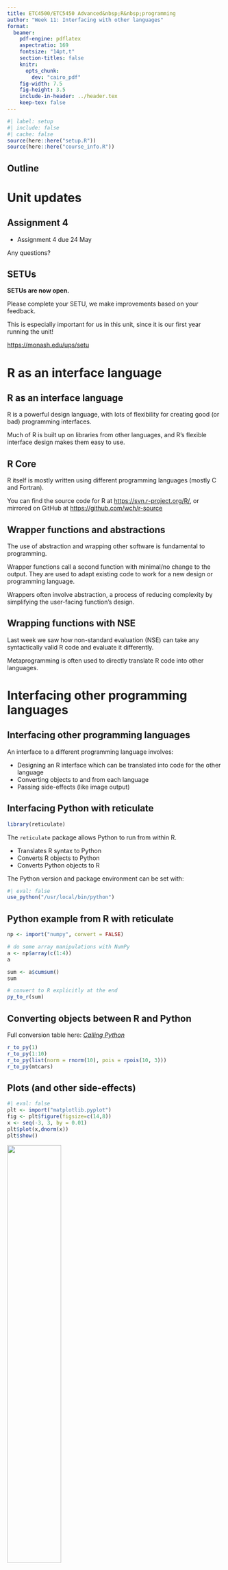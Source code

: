 ```yaml
---
title: ETC4500/ETC5450 Advanced&nbsp;R&nbsp;programming
author: "Week 11: Interfacing with other languages"
format:
  beamer:
    pdf-engine: pdflatex
    aspectratio: 169
    fontsize: "14pt,t"
    section-titles: false
    knitr:
      opts_chunk:
        dev: "cairo_pdf"
    fig-width: 7.5
    fig-height: 3.5
    include-in-header: ../header.tex
    keep-tex: false
---
```


```r
#| label: setup
#| include: false
#| cache: false
source(here::here("setup.R"))
source(here::here("course_info.R"))
```

## Outline

\vspace*{0.4cm}
\tableofcontents


# Unit updates

## Assignment 4

* Assignment 4 due 24 May

Any questions?

## SETUs

**SETUs are now open.**

Please complete your SETU, we make improvements based on your feedback.

This is especially important for us in this unit, since it is our first year running the unit!

<https://monash.edu/ups/setu>

# R as an interface language

## R as an interface language

R is a powerful design language, with lots of flexibility for creating good (or bad) programming interfaces.

Much of R is built up on libraries from other languages, and R's flexible interface design makes them easy to use.

<!-- :::{callout-tip title = "Interface packages"} -->
<!-- We can write packages that interface libraries from other packages -->
<!-- ::: -->

## R Core

R itself is mostly written using different programming languages (mostly C and Fortran).

You can find the source code for R at <https://svn.r-project.org/R/>, or mirrored on GitHub at <https://github.com/wch/r-source>

## Wrapper functions and abstractions

The use of abstraction and wrapping other software is fundamental to programming.

Wrapper functions call a second function with minimal/no change to the output. They are used to adapt existing code to work for a new design or programming language.

Wrappers often involve abstraction, a process of reducing complexity by simplifying the user-facing function's design.


## Wrapping functions with NSE

Last week we saw how non-standard evaluation (NSE) can take any syntactically valid R code and evaluate it differently.

Metaprogramming is often used to directly translate R code into other languages.

# Interfacing other programming languages

## Interfacing other programming languages

An interface to a different programming language involves:

* Designing an R interface which can be translated into code for the other language
* Converting objects to and from each language
* Passing side-effects (like image output)

## Interfacing Python with reticulate

\placefig{13.5}{0.5}{width=2cm}{../screenshots/reticulate.png}

```r
library(reticulate)
```

The `reticulate` package allows Python to run from within R.

* Translates R syntax to Python
* Converts R objects to Python
* Converts Python objects to R

The Python version and package environment can be set with:

```r
#| eval: false
use_python("/usr/local/bin/python")
```

## Python example from R with reticulate

\fontsize{10}{10}\sf
```r
np <- import("numpy", convert = FALSE)

# do some array manipulations with NumPy
a <- np$array(c(1:4))
a

sum <- a$cumsum()
sum

# convert to R explicitly at the end
py_to_r(sum)
```

## Converting objects between R and Python

Full conversion table here: [*Calling Python*](https://rstudio.github.io/reticulate/articles/calling_python.html#type-conversions)

\fontsize{10}{10}\sf
```r
r_to_py(1)
r_to_py(1:10)
r_to_py(list(norm = rnorm(10), pois = rpois(10, 3)))
r_to_py(mtcars)
```

## Plots (and other side-effects)

\fontsize{10}{10}\sf
```r
#| eval: false
plt <- import("matplotlib.pyplot")
fig <- plt$figure(figsize=c(14,8))
x <- seq(-3, 3, by = 0.01)
plt$plot(x,dnorm(x))
plt$show()
```

![](pyplot.png){height=50%}


## Interfacing other programming languages

* Any system commands with `system()`
* C/C++: Directly in R with `.Call()` or Rcpp (next week!)
* Julia: JuliaCall
* Matlab/Octave: R.matlab
* Stata: RStata
* JavaScript: V8
* Java: rJava
* Lua: luajr

# Data analysis with databases

## Data analysis with databases

Often data for analysis is stored and used within a database.

A database is an efficient way of securely storing and interacting with large datasets.

It is also a good technique for working with data that is too large to fit in memory.

## dbplyr

\placefig{13.5}{0.5}{width=2cm}{../screenshots/dbplyr.png}

```r
library(dbplyr)
```


The dbplyr package allows you to use dplyr code to manipulate tables from databases.

It achieves this using non-standard evaluation to convert dplyr and R code into suitable database code for a connected database.

## dbplyr backends

Backends are interfaces between R and database languages.

There are many database backends available for dbplyr:

:::: {.columns}

::: {.column width="50%"}
* MySQL / SQLite
* Snowflake
* PostgreSQL
* Spark
* ODBC
* MS Access
:::

::: {.column width="50%"}
* SAP HANA
* Hive
* Impala
* Oracle
* Redshift
* Teradata
:::

::::

## Creating a database

You can quickly create a SQLite database in memory with:

```r
#| cache: false
con <- DBI::dbConnect(RSQLite::SQLite(), ":memory:")
con
```

Currently this database doesn't contain any tables:

```r
DBI::dbListTables(con)
```

## Using a database

We can add a dataset to the database from R with:

\fontsize{10}{10}\sf
```r
#| cache: false
copy_to(con, mtcars)
DBI::dbListTables(con)
```

\fontsize{14}{10}\sf
You can then retrieve the table using `tbl()`

\fontsize{10}{10}\sf
```r
tbl(con, "mtcars")
```

## Manipulating a table

With the database table object, you can use dplyr:

\fontsize{10}{10}\sf
```r
tbl(con, "mtcars") |> 
  group_by(cyl) |> 
  summarise(mean(mpg), mean(hp))
```

## Collecting the results

When your dplyr data manipulation is complete, you can then `collect()` your results as a regular R data frame for use with other packages.

\fontsize{10}{10}\sf
```r
tbl(con, "mtcars") |> 
  group_by(cyl) |> 
  summarise(mean(mpg), mean(hp)) |> 
  collect()
```

## Disconnecting from a database

Once finished, it is good practice to disconnect from the database using `DBI::dbDisconnect()`:

```r
#| cache: false
#| error: true
DBI::dbDisconnect(con)
```

See now that the database is disconnected:

```r
con
```


## Connecting to a remote database

In most cases you will be connecting to a remove database.

Here's the credentials to a PostgreSQL database containing some very important data:

* Host: arp.nectric.com.au:5432
* Username: monash
* Password: arp2024
* Database: arp

## Connecting to a remote database

::: {.callout-caution title="Your turn!"}
Connect to the remote database and use the data.

\vspace{1em}

Hint: the connection code looks like this:

```r
#| eval: false

con <- DBI::dbConnect(
  RPostgres::Postgres(), 
  dbname = "???", 
  host = "???", port = "???", 
  user = "???", password = "???"
)
```

```r
#| cache: false
#| include: false

con <- DBI::dbConnect(
  RPostgres::Postgres(), 
  dbname = "arp", 
  host = "arp.nectric.com.au", port = "5432", 
  user = "monash", password = "arp2024"
)
```

:::


## Using data on a remote database

As before, dbplyr allows you to manipulate tables using dplyr code.

\fontsize{10}{10}\sf
```r
tbl(con, "penguins") |> 
  group_by(species) |> 
  summarise(avg_mass_g = mean(body_mass_g, na.rm = TRUE))
```

\fontsize{14}{10}\sf
All database operations are done on the remote server.

## How it works - translating expressions

dbplyr uses NSE to translate R code into SQL / database code.

You can try this out directly with `translate_sql()`:

\fontsize{10}{10}\sf
```r
translate_sql(mean(body_mass_g, na.rm = TRUE), con = con)
translate_sql(x ^ 2L, con = con)
translate_sql(substr(x, 5, 10), con = con)
```

## How it works - translating expressions

Not all R functions can be translated to database queries.

Consider `logp1()`, it gets translated directly as SQL:

\fontsize{10}{10}\sf
```r
translate_sql(logp1(x), con = con)
```

\fontsize{14}{10}\sf
However this doesn't work, `log(body_mass_g + 1)` does.

\fontsize{10}{10}\sf
```r
#| error: true
tbl(con, "penguins") |> 
  mutate(logp1(body_mass_g))
```


## How it works - translating expressions

Not all database queries can be written in R.

For this you can write literal `SQL` commands with the `sql()` function.

\fontsize{10}{10}\sf
```r
translate_sql(sql("x!"), con = con)
translate_sql(x == sql("ANY VALUES(1, 2, 3)"), con = con)
```


## How it works - translating dplyr verbs

For any chain of dplyr commands, you can find the SQL / database query by using `show_query()` instead of `collect()`.

```r
tbl(con, "penguins") |> 
  group_by(species) |> 
  summarise(avg_mass_g = mean(body_mass_g, na.rm = TRUE)) |> 
  show_query()
```

# Creating interactive web components

## Creating interactive web components

In week 8 we saw how reactive programming can add interactivity to web applications using shiny.

Today we'll see how to use R and Javascript to create interactive UI elements.

:::{.callout-tip title="Concepts combined"}

The UI elements from today and the reactive server code from week 8 is all the ingredients to create shiny apps.

:::

## Shiny extensions

There are many JS libraries which have been wrapped up into R packages, for use in Shiny or regular analysis.

<https://github.com/nanxstats/awesome-shiny-extensions>

## htmltools

\placefig{13.5}{0.5}{width=2cm}{../screenshots/htmltools.png}

```r
library(htmltools)
```

The htmltools package allows you to write HTML code with R.

```r
div(
  p("Hello world!"),
  img(src = "earth.jpg")
)
```

:::: {.columns}

::: {.column width="50%"}
```html
<div>
  <p>Hello world!</p>
  <img src="earth.jpg"/>
</div>
```

:::

::: {.column width="50%"}
Hello world!

![](earth.jpg){width="50%"}
:::

::::

## htmltools

This is used to create the UI of a Shiny app.

It is also include the necessary CSS/JS dependencies for HTML reports with interactive 'widgets'.

## htmlwidgets

The htmlwidgets package provides a framework for creating R bindings to JavaScript libraries. HTML Widgets can be:

* Used at the R console for data analysis just like conventional R plots.
* Embedded within R Markdown documents
* Incorporated into Shiny web applications.
* Saved as standalone web pages for ad-hoc sharing via email, file transfer, web deployment, etc.

## htmlwidgets showcase

The htmlwidgets package powers many popular R packages including:

* leaflet
* plotly
* visNetwork
* DiagrammeR

<http://www.htmlwidgets.org/>

## htmlwidgets components

All widgets include the following components:

* Web dependencies: JS and CSS assets used by the widget
* R binding: This is the function that users call to create the output
* JavaScript binding: The JavaScript code that glues everything together, passing data/options from the R binding to the underlying JavaScript library.

## htmlwidgets setup

From within a package, you can quickly get started with a htmlwidget using:

```r
htmlwidgets::scaffoldWidget("mywidget")
```

::: {.callout-caution title="Follow along!"}

Create a package for making interactive wordclouds.

We'll use the wordcloud2.js library, available on GitHub here: <https://github.com/timdream/wordcloud2.js>
:::


## htmlwidgets setup

The htmlwidgets components are organised in packages with this file structure:

\fontsize{10}{10}\sf
```
R/
| <name>.R

inst/
|-- htmlwidgets/
|   |-- <name>.js
|   |-- <name>.yaml
|   |-- lib/
|   |   |-- <javascript library>/
```

## Web dependencies

Dependencies are specified using the YAML configuration file located at `inst/htmlwidgets/<name>.yaml`.

```yaml
dependencies:
  - name: <name>
    version: <version>
    src: htmlwidgets/lib/<src>
    script:
      - <JS files>
    stylesheet: 
      - <CSS files>
```

## Web dependencies

::: {.callout-caution title="Follow along!"}
Download the JavaScript src for wordcloud2.js and add it to the package as a htmlwidgets dependency.

The JavaScript library's sources are available in the repository's `src/` folder.

<https://github.com/timdream/wordcloud2.js>
:::

## R binding

An R function which returns a htmltools widget created with `htmlwidgets::createWidget()`

```r
function(x, ...) {
  # R code preparing data/settings

  # Return a HTML widget
  createWidget(
    name, # The name of your widget in /inst
    x, # The data/settings for the widget's JS binding
    ...
  )
}
```

## R binding

::: {.callout-caution title="Follow along!"}
Update the generated R binding function to:

* Accept a character vector of words.
* Accept a numeric vector of frequency/weight.
* Pass these inputs into the htmlwidget via `x`.

\vspace{1em}

Bonus: improve the design by accepting `.data` as the first input, then using tidy evaluation to pass in the words and frequencies from `.data`.
:::

## JavaScript binding

The JavaScript code that takes data/settings from R and uses the JS library to create the output.

\fontsize{10}{10}\sf
```js
HTMLWidgets.widget({
  name: "<name>",
  type: "output",
  factory: function(el, width, height) {
    // initialise the JavaScript object from the library here
    var obj = new <initalise object>;
    return {
      renderValue: function(x) {
        // update the initalised JavaScript object with new data/settings
      },
      resize: function(width, height) {
        // Re-render or otherwise update size when window changes
      }
    };
  }
});
```

## JavaScript binding

::: {.callout-caution title="Follow along!"}
Update the generated JavaScript binding to create the wordcloud on the htmlwidgets HTML element `el`.

\vspace{1em}

Hint: a wordcloud is created using `wordcloud2.js` with:

```js
WordCloud(el, { list: [['foo', 12], ['bar', 6]] } );
```

Hint: The data can be transposed from two separate vectors into the above format with `HTMLWidgets.transposeArray2D([x.words, x.freqs])`
:::


## Create a wordcloud

::: {.callout-caution title="Your turn!"}
Your wordcloud function is now ready to use, try it out!

\vspace{1em}

You can try it with the love words example dataset here:

```r
#| eval: false

readr::read_csv(
  "https://arp.numbat.space/week11/lovewords.csv"
)
```

:::

## Use the wordclouds in a shiny app

The bindings for shiny apps are already created by `htmlwidgets::scaffoldWidget()`, and can be used in shiny like any other UI output and server renderer.

```r
widgetOutput <- function(outputId, width = '100%', height = '400px'){
  htmlwidgets::shinyWidgetOutput(outputId, 'widget', width, height, 
                                 package = 'package')
}

renderWidget <- function(expr, env = parent.frame(), quoted = FALSE) {
  if (!quoted) { expr <- substitute(expr) } # force quoted
  htmlwidgets::shinyRenderWidget(expr, widgetOutput, env, quoted = TRUE)
}
```

